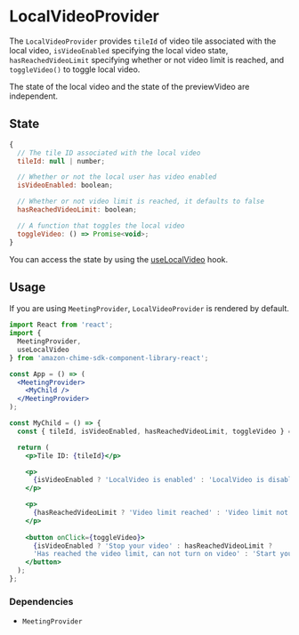 <Meta title="SDK Providers/LocalVideoProvider" />

# LocalVideoProvider

The `LocalVideoProvider` provides `tileId` of video tile associated with the local video, `isVideoEnabled` specifying the local video state, `hasReachedVideoLimit` specifying whether or not video limit is reached, and `toggleVideo()` to toggle local video.

The state of the local video and the state of the previewVideo are independent.
## State

```javascript
{
  // The tile ID associated with the local video
  tileId: null | number;

  // Whether or not the local user has video enabled
  isVideoEnabled: boolean;

  // Whether or not video limit is reached, it defaults to false
  hasReachedVideoLimit: boolean;

  // A function that toggles the local video
  toggleVideo: () => Promise<void>;
}
```

You can access the state by using the [useLocalVideo](/docs/sdk-hooks-uselocalvideo--page) hook.

## Usage

If you are using `MeetingProvider`, `LocalVideoProvider` is rendered by default.

```jsx
import React from 'react';
import {
  MeetingProvider,
  useLocalVideo
} from 'amazon-chime-sdk-component-library-react';

const App = () => (
  <MeetingProvider>
    <MyChild />
  </MeetingProvider>
);

const MyChild = () => {
  const { tileId, isVideoEnabled, hasReachedVideoLimit, toggleVideo } = useLocalVideo();

  return (
    <p>Tile ID: {tileId}</p>

    <p>
      {isVideoEnabled ? 'LocalVideo is enabled' : 'LocalVideo is disabled'}
    </p>

    <p>
      {hasReachedVideoLimit ? 'Video limit reached' : 'Video limit not reached'}
    </p>
    
    <button onClick={toggleVideo}>
      {isVideoEnabled ? 'Stop your video' : hasReachedVideoLimit ? 
      'Has reached the video limit, can not turn on video' : 'Start your video'}
    </button>
  );
};
```

### Dependencies

- `MeetingProvider`

